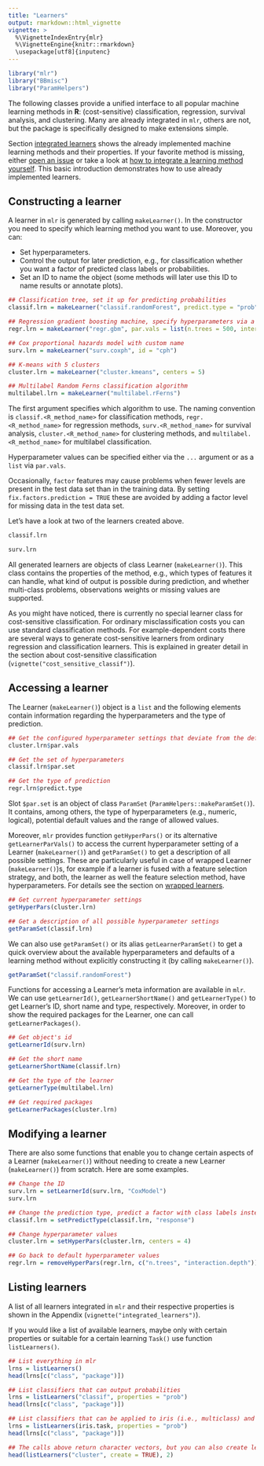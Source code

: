 ```yaml
---
title: "Learners"
output: rmarkdown::html_vignette
vignette: >
  %\VignetteIndexEntry{mlr}
  %\VignetteEngine{knitr::rmarkdown}
  \usepackage[utf8]{inputenc}
---
```


```r
library("mlr")
library("BBmisc")
library("ParamHelpers")
```

The following classes provide a unified interface to all popular machine learning methods in **R**:
(cost-sensitive) classification, regression, survival analysis, and clustering.
Many are already integrated in `mlr`, others are not, but the package is specifically designed to make extensions simple.

Section [integrated learners](`vignette("integrated_learners")`) shows the already implemented machine learning methods and their properties.
If your favorite method is missing, either [open an issue](https://github.com/mlr-org/mlr/issues) or take a look at [how to integrate a learning method yourself](create_learner.md).
This basic introduction demonstrates how to use already implemented learners.

## Constructing a learner

A learner in `mlr` is generated by calling `makeLearner()`.
In the constructor you need to specify which learning method you want to use.
Moreover, you can:

* Set hyperparameters.
* Control the output for later prediction, e.g., for classification whether you want a factor of predicted class labels or probabilities.
* Set an ID to name the object (some methods will later use this ID to name results or annotate plots).

```r
## Classification tree, set it up for predicting probabilities
classif.lrn = makeLearner("classif.randomForest", predict.type = "prob", fix.factors.prediction = TRUE)

## Regression gradient boosting machine, specify hyperparameters via a list
regr.lrn = makeLearner("regr.gbm", par.vals = list(n.trees = 500, interaction.depth = 3))

## Cox proportional hazards model with custom name
surv.lrn = makeLearner("surv.coxph", id = "cph")

## K-means with 5 clusters
cluster.lrn = makeLearner("cluster.kmeans", centers = 5)

## Multilabel Random Ferns classification algorithm
multilabel.lrn = makeLearner("multilabel.rFerns")
```

The first argument specifies which algorithm to use.
The naming convention is ``classif.<R_method_name>`` for classification methods, ``regr.<R_method_name>`` for regression methods, ``surv.<R_method_name>`` for survival analysis, ``cluster.<R_method_name>`` for clustering methods, and ``multilabel.<R_method_name>`` for multilabel classification.

Hyperparameter values can be specified either via the ``...`` argument or as a `list` via ``par.vals``.

Occasionally, `factor` features may cause problems when fewer levels are present in the test data set than in the training data.
By setting ``fix.factors.prediction = TRUE`` these are avoided by adding a factor level for missing data in the test data set.

Let's have a look at two of the learners created above.

```r
classif.lrn

surv.lrn
```

All generated learners are objects of class Learner (`makeLearner()`).
This class contains the properties of the method, e.g., which types of features it can handle, what kind of output is possible during prediction, and whether multi-class problems, observations weights or missing values are supported.

As you might have noticed, there is currently no special learner class for cost-sensitive classification.
For ordinary misclassification costs you can use standard classification methods.
For example-dependent costs there are several ways to generate cost-sensitive learners from ordinary regression and classification learners. 
This is explained in greater detail in the section about cost-sensitive classification (`vignette("cost_sensitive_classif")`).

## Accessing a learner

The Learner (`makeLearner()`) object is a `list` and the following elements contain information regarding the hyperparameters and the type of prediction.

```r
## Get the configured hyperparameter settings that deviate from the defaults
cluster.lrn$par.vals

## Get the set of hyperparameters
classif.lrn$par.set

## Get the type of prediction
regr.lrn$predict.type
```

Slot ``$par.set`` is an object of class `ParamSet` (`ParamHelpers::makeParamSet()`).
It contains, among others, the type of hyperparameters (e.g., numeric, logical), potential default values and the range of allowed values.

Moreover, `mlr` provides function `getHyperPars()` or its alternative `getLearnerParVals()` to access the current hyperparameter setting of a Learner (`makeLearner()`) and `getParamSet()` to get a description of all possible settings.
These are particularly useful in case of wrapped Learner (`makeLearner()`)s, for example if a learner is fused with a feature selection strategy, and both, the learner as well the feature selection method, have hyperparameters.
For details see the section on [wrapped learners](wrapper.md).

```r
## Get current hyperparameter settings
getHyperPars(cluster.lrn)

## Get a description of all possible hyperparameter settings
getParamSet(classif.lrn)
```

We can also use `getParamSet()` or its alias `getLearnerParamSet()` to get a quick overview about the available hyperparameters and defaults of a learning method without explicitly constructing it (by calling `makeLearner()`).

```r
getParamSet("classif.randomForest")
```

Functions for accessing a Learner's meta information are available in `mlr`. We can use `getLearnerId()`, `getLearnerShortName()` and `getLearnerType()` to get Learner's ID, short name and type, respectively. 
Moreover, in order to show the required packages for the Learner, one can call `getLearnerPackages()`.

```r
## Get object's id
getLearnerId(surv.lrn)

## Get the short name
getLearnerShortName(classif.lrn)

## Get the type of the learner
getLearnerType(multilabel.lrn)

## Get required packages
getLearnerPackages(cluster.lrn)
```

## Modifying a learner

There are also some functions that enable you to change certain aspects of a Learner (`makeLearner()`) without needing to create a new Learner (`makeLearner()`) from scratch.
Here are some examples.

```r
## Change the ID
surv.lrn = setLearnerId(surv.lrn, "CoxModel")
surv.lrn

## Change the prediction type, predict a factor with class labels instead of probabilities
classif.lrn = setPredictType(classif.lrn, "response")

## Change hyperparameter values
cluster.lrn = setHyperPars(cluster.lrn, centers = 4)

## Go back to default hyperparameter values
regr.lrn = removeHyperPars(regr.lrn, c("n.trees", "interaction.depth"))
```

## Listing learners

A list of all learners integrated in `mlr` and their respective properties is shown in the Appendix (`vignette("integrated_learners")`).

If you would like a list of available learners, maybe only with certain properties or suitable for a certain learning `Task()` use function `listLearners()`.

```r
## List everything in mlr
lrns = listLearners()
head(lrns[c("class", "package")])

## List classifiers that can output probabilities
lrns = listLearners("classif", properties = "prob")
head(lrns[c("class", "package")])

## List classifiers that can be applied to iris (i.e., multiclass) and output probabilities
lrns = listLearners(iris.task, properties = "prob")
head(lrns[c("class", "package")])

## The calls above return character vectors, but you can also create learner objects
head(listLearners("cluster", create = TRUE), 2)
```
